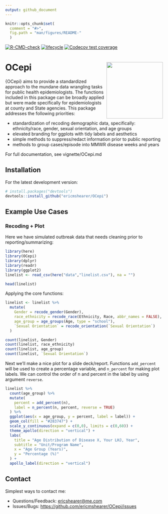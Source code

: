 ```yaml
---
output: github_document
---
```


```r
knitr::opts_chunk$set(
  comment = "#>",
  fig.path = "man/figures/README-"
  )
```

<!-- badges: start -->

[![R-CMD-check](https://github.com/ericmshearer/OCepi/actions/workflows/R-CMD-check.yaml/badge.svg)](https://github.com/ericmshearer/OCepi/actions/workflows/R-CMD-check.yaml) [![lifecycle](https://img.shields.io/badge/lifecycle-experimental-brightgreen.svg)](https://lifecycle.r-lib.org/articles/stages.html#experimental) [![Codecov test coverage](https://codecov.io/gh/ericmshearer/OCepi/branch/main/graph/badge.svg)](https://app.codecov.io/gh/ericmshearer/OCepi?branch=main)

<!-- badges: end -->

# OCepi <img src="man/figures/hex_sticker.png" align="right" width="180"/>

{OCepi} aims to provide a standardized approach to the mundane data wrangling tasks for public health epidemiologists. The functions included in this package can be broadly applied but were made specifically for epidemiologists at county and State agencies. This package addresses the following priorities:

-   standardization of recoding demographic data, specifically: ethnicity/race, gender, sexual orientation, and age groups
-   elevated branding for ggplots with tidy labels and aesthetics
-   simple methods to suppress/redact information prior to public reporting
-   methods to group cases/episode into MMWR disease weeks and years

For full documentation, see vignette/OCepi.md

## Installation

For the latest development version:

```r
# install.packages("devtools")
devtools::install_github("ericmshearer/OCepi")
```

## Example Use Cases

### Recoding + Plot

Here we have simulated outbreak data that needs cleaning prior to reporting/summarizing:

```r
library(here)
library(OCepi)
library(dplyr)
library(readr)
library(ggplot2)
linelist <- read_csv(here("data","linelist.csv"), na = "")
```

```r
head(linelist)
```

Applying the core functions:

```r
linelist <- linelist %>%
  mutate(
    Gender = recode_gender(Gender),
    race_ethnicity = recode_race(Ethnicity, Race, abbr_names = FALSE),
    age_group = age_groups(Age, type = "school"),
    `Sexual Orientation` = recode_orientation(`Sexual Orientation`)
  )
```

```r
count(linelist, Gender)
count(linelist, race_ethnicity)
count(linelist, age_group)
count(linelist, `Sexual Orientation`)
```

Next we'll make a nice plot for a slide deck/report. Functions `add_percent` will be used to create a percentage variable, and `n_percent` for making plot labels. We can control the order of n and percent in the label by using argument `reverse`.

```r

linelist %>%
  count(age_group) %>%
  mutate(
    percent = add_percent(n),
    label = n_percent(n, percent, reverse = TRUE)
  ) %>%
  ggplot(aes(x = age_group, y = percent, label = label)) +
  geom_col(fill = "#283747") +
  scale_y_continuous(expand = c(0,0), limits = c(0,60)) +
  theme_apollo(direction = "vertical") +
  labs(
    title = "Age Distribution of Disease X, Your LHJ, Year",
    subtitle = "Unit/Program Name",
    x = "Age Group (Years)",
    y = "Percentage (%)"
  ) +
  apollo_label(direction = "vertical")

```

## Contact

Simplest ways to contact me:

-   Questions/Feedback: [ericshearer\@me.com](mailto:ericshearer@me.com){.email}
-   Issues/Bugs: <https://github.com/ericmshearer/OCepi/issues>
